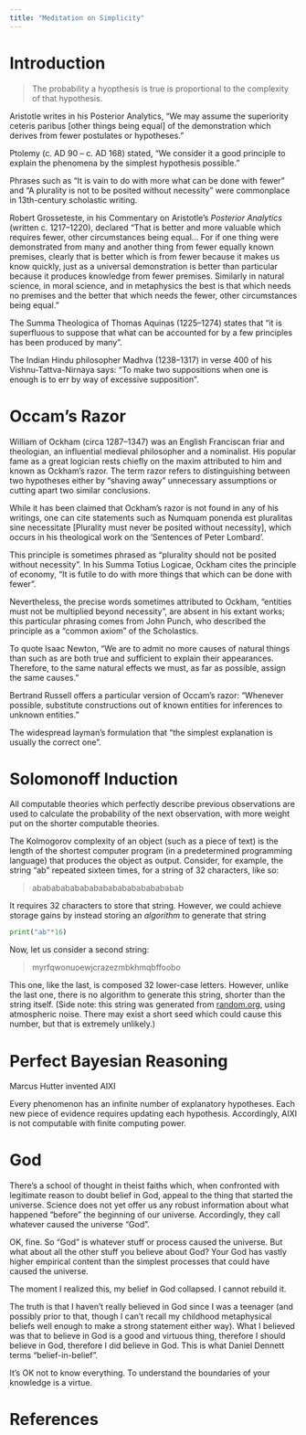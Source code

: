 ```yaml
---
title: "Meditation on Simplicity"
---
```


# Introduction

> The probability a hyopthesis is true is proportional to the complexity of that hypothesis.

Aristotle writes in his Posterior Analytics, "We may assume the superiority ceteris paribus [other things being equal] of the demonstration which derives from fewer postulates or hypotheses."

Ptolemy (c. AD 90 – c. AD 168) stated, "We consider it a good principle to explain the phenomena by the simplest hypothesis possible."

Phrases such as "It is vain to do with more what can be done with fewer" and "A plurality is not to be posited without necessity" were commonplace in 13th-century scholastic writing.

Robert Grosseteste, in his Commentary on Aristotle's *Posterior Analytics* (written c. 1217–1220), declared "That is better and more valuable which requires fewer, other circumstances being equal... For if one thing were demonstrated from many and another thing from fewer equally known premises, clearly that is better which is from fewer because it makes us know quickly, just as a universal demonstration is better than particular because it produces knowledge from fewer premises. Similarly in natural science, in moral science, and in metaphysics the best is that which needs no premises and the better that which needs the fewer, other circumstances being equal."

The Summa Theologica of Thomas Aquinas (1225–1274) states that "it is superfluous to suppose that what can be accounted for by a few principles has been produced by many".

The Indian Hindu philosopher Madhva (1238–1317) in verse 400 of his Vishnu-Tattva-Nirnaya says: "To make two suppositions when one is enough is to err by way of excessive supposition".

# Occam's Razor

William of Ockham (circa 1287–1347) was an English Franciscan friar and theologian, an influential medieval philosopher and a nominalist. His popular fame as a great logician rests chiefly on the maxim attributed to him and known as Ockham's razor. The term razor refers to distinguishing between two hypotheses either by "shaving away" unnecessary assumptions or cutting apart two similar conclusions.

While it has been claimed that Ockham's razor is not found in any of his writings, one can cite statements such as Numquam ponenda est pluralitas sine necessitate [Plurality must never be posited without necessity], which occurs in his theological work on the 'Sentences of Peter Lombard'.

This principle is sometimes phrased as "plurality should not be posited without necessity". In his Summa Totius Logicae, Ockham cites the principle of economy, "It is futile to do with more things that which can be done with fewer".

Nevertheless, the precise words sometimes attributed to Ockham, "entities must not be multiplied beyond necessity", are absent in his extant works; this particular phrasing comes from John Punch, who described the principle as a "common axiom" of the Scholastics.

To quote Isaac Newton, "We are to admit no more causes of natural things than such as are both true and sufficient to explain their appearances. Therefore, to the same natural effects we must, as far as possible, assign the same causes."

Bertrand Russell offers a particular version of Occam's razor: "Whenever possible, substitute constructions out of known entities for inferences to unknown entities."

The widespread layman's formulation that "the simplest explanation is usually the correct one".

# Solomonoff Induction

All computable theories which perfectly describe previous observations are used to calculate the probability of the next observation, with more weight put on the shorter computable theories.

The Kolmogorov complexity of an object (such as a piece of text) is the length of the shortest computer program (in a predetermined programming language) that produces the object as output. Consider, for example, the string "ab" repeated sixteen times, for a string of 32 characters, like so:

> abababababababababababababababab

It requires 32 characters to store that string. However, we could achieve storage gains by instead storing an *algorithm* to generate that string

```python
print("ab"*16)
```

Now, let us consider a second string:

> myrfqwonuoewjcrazezmbkhmqbffoobo

This one, like the last, is composed 32 lower-case letters. However, unlike the last one, there is no algorithm to generate this string, shorter than the string itself. (Side note: this string was generated from [random.org](https://www.random.org/strings/?num=2&len=16&loweralpha=on&unique=off&format=html&rnd=new), using atmospheric noise. There may exist a short seed which could cause this number, but that is extremely unlikely.)

# Perfect Bayesian Reasoning

Marcus Hutter invented AIXI

Every phenomenon has an infinite number of explanatory hypotheses. Each new piece of evidence requires updating each hypothesis. Accordingly, AIXI is not computable with finite computing power.

# God

There's a school of thought in theist faiths which, when confronted with legitimate reason to doubt belief in God, appeal to the thing that started the universe. Science does not yet offer us any robust information about what happened "before" the beginning of our universe. Accordingly, they call whatever caused the universe "God".

OK, fine. So "God" is whatever stuff or process caused the universe. But what about all the other stuff you believe about God? Your God has vastly higher empirical content than the simplest processes that could have caused the universe.

The moment I realized this, my belief in God collapsed. I cannot rebuild it.

The truth is that I haven't really believed in God since I was a teenager (and possibly prior to that, though I can't recall my childhood metaphysical beliefs well enough to make a strong statement either way). What I believed was that to believe in God is a good and virtuous thing, therefore I should believe in God, therefore I did believe in God. This is what Daniel Dennett terms "belief-in-belief".

It's OK not to know everything. To understand the boundaries of your knowledge is a virtue.

# References
